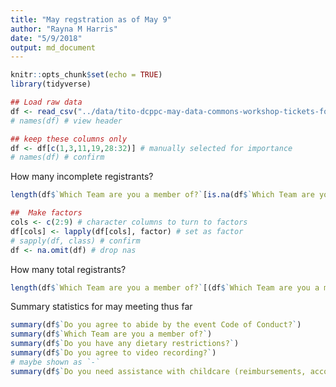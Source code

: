 ```yaml
---
title: "May regstration as of May 9"
author: "Rayna M Harris"
date: "5/9/2018"
output: md_document
---
```


```r
knitr::opts_chunk$set(echo = TRUE)
library(tidyverse)
```


```r
## Load raw data
df <- read_csv("../data/tito-dcppc-may-data-commons-workshop-tickets-for-rayna-harris-gmail-com-1091243.csv")
# names(df) # view header 
```

```r
## keep these columns only
df <- df[c(1,3,11,19,28:32)] # manually selected for importance
# names(df) # confirm
```

How many incomplete registrants?

```r
length(df$`Which Team are you a member of?`[is.na(df$`Which Team are you a member of?`)])
```



```r
##  Make factors
cols <- c(2:9) # character columns to turn to factors
df[cols] <- lapply(df[cols], factor) # set as factor
# sapply(df, class) # confirm
df <- na.omit(df) # drop nas
```

How many total registrants?

```r
length(df$`Which Team are you a member of?`[(df$`Which Team are you a member of?`)])
```

Summary statistics for may meeting thus far
```r
summary(df$`Do you agree to abide by the event Code of Conduct?`)
summary(df$`Which Team are you a member of?`)
summary(df$`Do you have any dietary restrictions?`)
summary(df$`Do you agree to video recording?`)
# maybe shown as `-`
summary(df$`Do you need assistance with childcare (reimbursements, accomdations)?`)
```